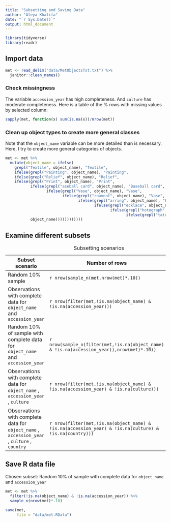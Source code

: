 ```yaml
---
title: "Subsetting and Saving Data"
author: "Aleya Khalifa"
date: "`r Sys.Date()`"
output: html_document
---
```


```r
library(tidyverse)
library(readr)
```

## Import data

```r
met <- read_delim("data/MetObjectsTxt.txt") %>%  
  janitor::clean_names()
```


### Check missingness

The variable `accession_year` has high completeness. And `culture` has moderate completeness. Here is a table of the % rows with missing values by selected column:

```r
sapply(met, function(x) sum(is.na(x))/nrow(met))
```


### Clean up object types to create more general classes

Note that the `object_name` variable can be more detailed than is necessary. Here, I try to create more general categories of objects.

```r
met <- met %>%
  mutate(object_name = ifelse(
    grepl("Textile", object_name), "Textile",
    ifelse(grepl("Painting", object_name), "Painting",
    ifelse(grepl("Relief", object_name), "Relief",
    ifelse(grepl("Print", object_name), "Print", 
           ifelse(grepl("aseball card", object_name), "Baseball card", 
                  ifelse(grepl("Vase", object_name), "Vase", 
                         ifelse(grepl("rnament", object_name), "Vase", 
                                ifelse(grepl("arring", object_name), "Earring", 
                                       ifelse(grepl("ecklace", object_name), "Necklace", 
                                              ifelse(grepl("hotograph", object_name), "Photograph", 
                                                     ifelse(grepl("tatue", object_name), "Statue", 
           object_name))))))))))))
```

## Examine different subsets

| Subset scenario                                                                              | Number of rows                                                                                         | Notes                                  |
|---------------------------------------|-----------------|------------------|
| Random 10% sample                                                                            | `r nrow(sample_n(met,nrow(met)*.10))`                                                                  |                                        |
| Observations with complete data for `object_name` and `accession_year`                       | `r nrow(filter(met,!is.na(object_name) & !is.na(accession_year)))`                                     |                                        |
| Random 10% of sample with complete data for `object_name` and `accession_year`               | `r nrow(sample_n(filter(met,!is.na(object_name) & !is.na(accession_year)),nrow(met)*.10))`             | Might be best                          |
| Observations with complete data for `object_name` , `accession_year` , `culture`             | `r nrow(filter(met,!is.na(object_name) & !is.na(accession_year) & !is.na(culture)))`                   | Different picture of objects over time |
| Observations with complete data for `object_name` , `accession_year` , `culture` , `country` | `r nrow(filter(met,!is.na(object_name) & !is.na(accession_year) & !is.na(culture) & !is.na(country)))` | Different picture of objects over time |

: Subsetting scenarios

## Save R data file

Chosen subset: Random 10% of sample with complete data for `object_name` and `accession_year` 

```r
met <- met %>%
  filter(!is.na(object_name) & !is.na(accession_year)) %>%
  sample_n(nrow(met)*.10)
  
save(met, 
     file = "data/met.RData")
```
